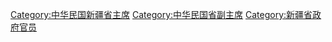 [[Category:中华民国新疆省主席|Category:中华民国新疆省主席]]
[[Category:中华民国省副主席|Category:中华民国省副主席]]
[[Category:新疆省政府官员|Category:新疆省政府官员]]
